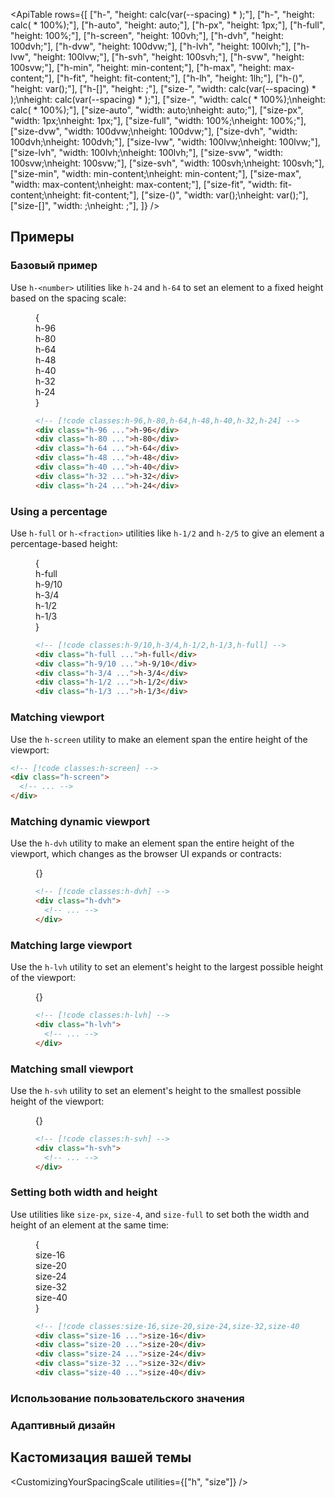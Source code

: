 

<ApiTable
  rows={[
    ["h-<number>", "height: calc(var(--spacing) * <number>);"],
    ["h-<fraction>", "height: calc(<fraction> * 100%);"],
    ["h-auto", "height: auto;"],
    ["h-px", "height: 1px;"],
    ["h-full", "height: 100%;"],
    ["h-screen", "height: 100vh;"],
    ["h-dvh", "height: 100dvh;"],
    ["h-dvw", "height: 100dvw;"],
    ["h-lvh", "height: 100lvh;"],
    ["h-lvw", "height: 100lvw;"],
    ["h-svh", "height: 100svh;"],
    ["h-svw", "height: 100svw;"],
    ["h-min", "height: min-content;"],
    ["h-max", "height: max-content;"],
    ["h-fit", "height: fit-content;"],
    ["h-lh", "height: 1lh;"],
    ["h-(<custom-property>)", "height: var(<custom-property>);"],
    ["h-[<value>]", "height: <value>;"],
    ["size-<number>", "width: calc(var(--spacing) * <number>);\nheight: calc(var(--spacing) * <number>);"],
    ["size-<fraction>", "width: calc(<fraction> * 100%);\nheight: calc(<fraction> * 100%);"],
    ["size-auto", "width: auto;\nheight: auto;"],
    ["size-px", "width: 1px;\nheight: 1px;"],
    ["size-full", "width: 100%;\nheight: 100%;"],
    ["size-dvw", "width: 100dvw;\nheight: 100dvw;"],
    ["size-dvh", "width: 100dvh;\nheight: 100dvh;"],
    ["size-lvw", "width: 100lvw;\nheight: 100lvw;"],
    ["size-lvh", "width: 100lvh;\nheight: 100lvh;"],
    ["size-svw", "width: 100svw;\nheight: 100svw;"],
    ["size-svh", "width: 100svh;\nheight: 100svh;"],
    ["size-min", "width: min-content;\nheight: min-content;"],
    ["size-max", "width: max-content;\nheight: max-content;"],
    ["size-fit", "width: fit-content;\nheight: fit-content;"],
    ["size-(<custom-property>)", "width: var(<custom-property>);\nheight: var(<custom-property>);"],
    ["size-[<value>]", "width: <value>;\nheight: <value>;"],
  ]}
/>

## Примеры

### Базовый пример

Use `h-<number>` utilities like `h-24` and `h-64` to set an element to a fixed height based on the spacing scale:

<Figure>

<Example>
  {
    <div className="flex items-end justify-center space-x-4 font-mono text-xs font-bold text-white">
      <div className="relative flex h-96 w-8 items-end justify-center rounded-lg bg-blue-500">
        <div className="mb-4 -rotate-90 text-left text-nowrap">h-96</div>
      </div>
      <div className="relative flex h-80 w-8 items-end justify-center rounded-lg bg-blue-500">
        <div className="mb-4 -rotate-90 text-left text-nowrap">h-80</div>
      </div>
      <div className="relative flex h-64 w-8 items-end justify-center rounded-lg bg-blue-500">
        <div className="mb-4 -rotate-90 text-left text-nowrap">h-64</div>
      </div>
      <div className="relative flex h-48 w-8 items-end justify-center rounded-lg bg-blue-500">
        <div className="mb-4 -rotate-90 text-left text-nowrap">h-48</div>
      </div>
      <div className="relative flex h-40 w-8 items-end justify-center rounded-lg bg-blue-500">
        <div className="mb-4 -rotate-90 text-left text-nowrap">h-40</div>
      </div>
      <div className="relative flex h-32 w-8 items-end justify-center rounded-lg bg-blue-500">
        <div className="mb-4 -rotate-90 text-left text-nowrap">h-32</div>
      </div>
      <div className="relative flex h-24 w-8 items-end justify-center rounded-lg bg-blue-500">
        <div className="mb-4 -rotate-90 text-left text-nowrap">h-24</div>
      </div>
    </div>
  }
</Example>

```html
<!-- [!code classes:h-96,h-80,h-64,h-48,h-40,h-32,h-24] -->
<div class="h-96 ...">h-96</div>
<div class="h-80 ...">h-80</div>
<div class="h-64 ...">h-64</div>
<div class="h-48 ...">h-48</div>
<div class="h-40 ...">h-40</div>
<div class="h-32 ...">h-32</div>
<div class="h-24 ...">h-24</div>
```

</Figure>

### Using a percentage

Use `h-full` or `h-<fraction>` utilities like `h-1/2` and `h-2/5` to give an element a percentage-based height:

<Figure>

<Example>
  {
    <div className="flex h-96 items-end justify-center space-x-4 font-mono text-xs font-bold text-white">
      <div className="relative flex h-full items-end">
        <Stripes border className="absolute inset-0 h-full rounded-lg" />
        <div className="relative flex h-full w-8 items-end justify-center rounded-lg bg-sky-500">
          <div className="mb-6 -rotate-90 text-left text-nowrap">h-full</div>
        </div>
      </div>
      <div className="relative flex h-full items-end">
        <Stripes border className="absolute inset-0 h-full rounded-lg" />
        <div className="relative flex h-9/10 w-8 items-end justify-center rounded-lg bg-sky-500">
          <div className="mb-6 -rotate-90 text-left text-nowrap">h-9/10</div>
        </div>
      </div>
      <div className="relative flex h-full items-end">
        <Stripes border className="absolute inset-0 h-full rounded-lg" />
        <div className="relative flex h-3/4 w-8 items-end justify-center rounded-lg bg-sky-500">
          <div className="mb-6 -rotate-90 text-left text-nowrap">h-3/4</div>
        </div>
      </div>
      <div className="relative flex h-full items-end">
        <Stripes border className="absolute inset-0 h-full rounded-lg" />
        <div className="relative flex h-1/2 w-8 items-end justify-center rounded-lg bg-sky-500">
          <div className="mb-6 -rotate-90 text-left text-nowrap">h-1/2</div>
        </div>
      </div>
      <div className="relative flex h-full items-end">
        <Stripes border className="absolute inset-0 h-full rounded-lg" />
        <div className="relative flex h-1/3 w-8 items-end justify-center rounded-lg bg-sky-500">
          <div className="mb-6 -rotate-90 text-left text-nowrap">h-1/3</div>
        </div>
      </div>
    </div>
  }
</Example>

```html
<!-- [!code classes:h-9/10,h-3/4,h-1/2,h-1/3,h-full] -->
<div class="h-full ...">h-full</div>
<div class="h-9/10 ...">h-9/10</div>
<div class="h-3/4 ...">h-3/4</div>
<div class="h-1/2 ...">h-1/2</div>
<div class="h-1/3 ...">h-1/3</div>
```

</Figure>

### Matching viewport

Use the `h-screen` utility to make an element span the entire height of the viewport:

```html
<!-- [!code classes:h-screen] -->
<div class="h-screen">
  <!-- ... -->
</div>
```

### Matching dynamic viewport

Use the `h-dvh` utility to make an element span the entire height of the viewport, which changes as the browser UI expands or contracts:

<Figure hint="Scroll the viewport to see the viewport height change">

<Example padding={false}>
  {<DynamicViewportExample unit="dvh" colorStyles="dark:bg-pink-500 bg-pink-500 border border-pink-400" />}
</Example>

```html
<!-- [!code classes:h-dvh] -->
<div class="h-dvh">
  <!-- ... -->
</div>
```

</Figure>

### Matching large viewport

Use the `h-lvh` utility to set an element's height to the largest possible height of the viewport:

<Figure hint="Scroll the viewport to see the viewport height change">

<Example padding={false}>
  {<DynamicViewportExample unit="lvh" colorStyles="dark:bg-indigo-500 bg-indigo-500 border border-indigo-400" />}
</Example>

```html
<!-- [!code classes:h-lvh] -->
<div class="h-lvh">
  <!-- ... -->
</div>
```

</Figure>

### Matching small viewport

Use the `h-svh` utility to set an element's height to the smallest possible height of the viewport:

<Figure hint="Scroll the viewport to see the viewport height change">

<Example padding={false}>
  {<DynamicViewportExample unit="svh" colorStyles="dark:bg-purple-500 bg-purple-500 border border-purple-400" />}
</Example>

```html
<!-- [!code classes:h-svh] -->
<div class="h-svh">
  <!-- ... -->
</div>
```

</Figure>

### Setting both width and height

Use utilities like `size-px`, `size-4`, and `size-full` to set both the width and height of an element at the same time:

<Figure>

<Example>
  {
    <div className="grid grid-flow-col justify-center gap-4 text-center font-mono text-xs font-bold text-white">
      <div className="grid size-16 items-center justify-center rounded-lg bg-indigo-500">size-16</div>
      <div className="grid size-20 items-center justify-center rounded-lg bg-indigo-500">size-20</div>
      <div className="grid size-24 items-center justify-center rounded-lg bg-indigo-500">size-24</div>
      <div className="hidden size-32 items-center justify-center rounded-lg bg-indigo-500 sm:grid">size-32</div>
      <div className="hidden size-40 items-center justify-center rounded-lg bg-indigo-500 md:grid">size-40</div>
    </div>
  }
</Example>

```html
<!-- [!code classes:size-16,size-20,size-24,size-32,size-40] -->
<div class="size-16 ...">size-16</div>
<div class="size-20 ...">size-20</div>
<div class="size-24 ...">size-24</div>
<div class="size-32 ...">size-32</div>
<div class="size-40 ...">size-40</div>
```

</Figure>

### Использование пользовательского значения

<UsingACustomValue utility="h" value="32rem" name="height" variable="height" />

### Адаптивный дизайн

<ResponsiveDesign property="height" defaultClass="h-1/2" featuredClass="h-full" />

## Кастомизация вашей темы

<CustomizingYourSpacingScale utilities={["h", "size"]} />
